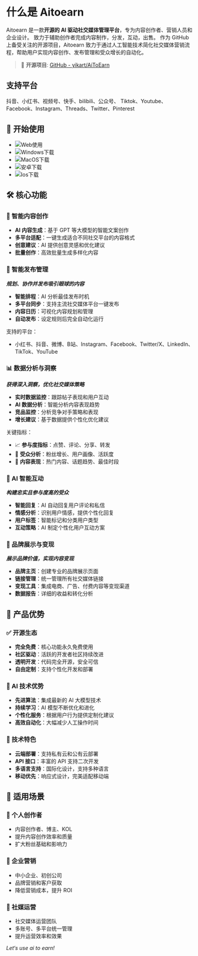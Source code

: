 # 什么是 Aitoearn

Aitoearn 是一款**开源的 AI 驱动社交媒体管理平台**，专为内容创作者、营销人员和企业设计。
致力于辅助创作者完成内容制作，分发，互动，出售。
作为 GitHub 上备受关注的开源项目，Aitoearn 致力于通过人工智能技术简化社交媒体营销流程，帮助用户实现内容创作、发布管理和受众增长的自动化。

> 🔗 **开源项目**: [GitHub - yikart/AiToEarn](https://github.com/yikart/AiToEarn/)

## 支持平台
抖音、小红书、视频号、快手、bilibili、公众号、 Tiktok、Youtube、Facebook、Instagram、Threads、Twitter、Pinterest

## 🚀 开始使用
- ![Web使用](https://aitoearn.ai/)
- ![Windows下载](https://aitoearn.ai/)
- ![MacOS下载](https://aitoearn.ai/)
- ![安卓下载](https://aitoearn.ai/)
- ![Ios下载](https://aitoearn.ai/)

## 🛠️ 核心功能

### 📝 智能内容创作
- **AI 内容生成**：基于 GPT 等大模型的智能文案创作
- **多平台适配**：一键生成适合不同社交平台的内容格式
- **创意建议**：AI 提供创意灵感和优化建议
- **批量创作**：高效批量生成多样化内容

### 📅 智能发布管理
***规划、协作并发布吸引眼球的内容***

- **智能排程**：AI 分析最佳发布时机
- **多平台同步**：支持主流社交媒体平台一键发布
- **内容日历**：可视化内容规划和管理
- **自动发布**：设定规则后完全自动化运行

支持的平台：
- 小红书、抖音、微博、B站、Instagram、Facebook、Twitter/X、LinkedIn、TikTok、YouTube

### 📊 数据分析与洞察
***获得深入洞察，优化社交媒体策略***

- **实时数据监控**：跟踪帖子表现和用户互动
- **AI 数据分析**：智能分析内容表现趋势
- **竞品监控**：分析竞争对手策略和表现
- **增长建议**：基于数据提供个性化优化建议

关键指标：
- 📈 **参与度指标**：点赞、评论、分享、转发
- 👥 **受众分析**：粉丝增长、用户画像、活跃度
- 🎯 **内容表现**：热门内容、话题趋势、最佳时段

### 🤖 AI 智能互动
***构建忠实且参与度高的受众***

- **智能回复**：AI 自动回复用户评论和私信
- **情感分析**：识别用户情感，提供个性化回复
- **用户标签**：智能标记和分类用户类型
- **互动策略**：AI 制定个性化用户互动方案

### 🎨 品牌展示与变现
***展示品牌价值，实现内容变现***

- **品牌主页**：创建专业的品牌展示页面
- **链接管理**：统一管理所有社交媒体链接
- **变现工具**：集成电商、广告、付费内容等变现渠道
- **数据报告**：详细的收益和转化分析

## 🌟 产品优势

### ✅ 开源生态
- **完全免费**：核心功能永久免费使用
- **社区驱动**：活跃的开发者社区持续改进
- **透明开发**：代码完全开源，安全可信
- **自由定制**：支持个性化开发和部署

### 🤖 AI 技术优势
- **先进算法**：集成最新的 AI 大模型技术
- **持续学习**：AI 模型不断优化和进化
- **个性化服务**：根据用户行为提供定制化建议
- **高效自动化**：大幅减少人工操作时间

### 🔧 技术特色
- **云端部署**：支持私有云和公有云部署
- **API 接口**：丰富的 API 支持二次开发
- **多语言支持**：国际化设计，支持多种语言
- **移动优先**：响应式设计，完美适配移动端

## 🎯 适用场景

### 👤 个人创作者
- 内容创作者、博主、KOL
- 提升内容创作效率和质量
- 扩大粉丝基础和影响力

### 🏢 企业营销
- 中小企业、初创公司
- 品牌营销和客户获取
- 降低营销成本，提升 ROI

### 📱 社媒运营
- 社交媒体运营团队
- 多账号、多平台统一管理
- 提升运营效率和效果


*Let‘s use ai to earn!*